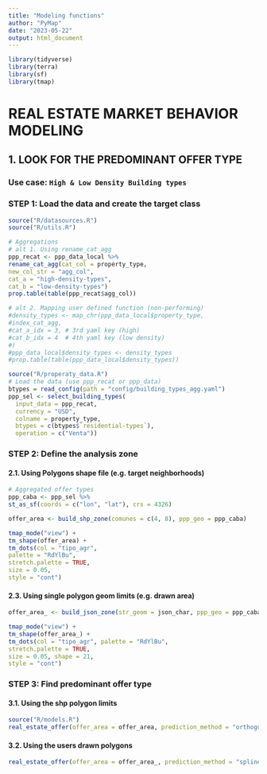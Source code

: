 ```yaml
---
title: "Modeling functions"
author: "PyMap"
date: "2023-05-22"
output: html_document
---
```


```r
library(tidyverse)
library(terra)
library(sf)
library(tmap)
```

# REAL ESTATE MARKET BEHAVIOR MODELING

## 1. LOOK FOR THE PREDOMINANT OFFER TYPE

### Use case: `High & Low Density Building types`

### STEP 1: Load the data and create the target class

```r
source("R/datasources.R")
source("R/utils.R")

# Aggregations
# alt 1. Using rename_cat_agg
ppp_recat <- ppp_data_local %>%
rename_cat_agg(cat_col = property_type,
new_col_str = "agg_col",
cat_a = "high-density-types",
cat_b = "low-density-types")
prop.table(table(ppp_recat$agg_col))

# alt 2. Mapping user defined function (non-performing)
#density_types <- map_chr(ppp_data_local$property_type,
#index_cat_agg,
#cat_a_idx = 3, # 3rd yaml key (high)
#cat_b_idx = 4  # 4th yaml key (low density)
#)
#ppp_data_local$density_types <- density_types
#prop.table(table(ppp_data_local$density_types))

source("R/properaty_data.R")
# Load the data (use ppp_recat or ppp_data)
btypes = read_config(path = "config/building_types_agg.yaml")
ppp_sel <- select_building_types(
  input_data = ppp_recat,
  currency = "USD",
  colname = property_type, 
  btypes = c(btypes$`residential-types`), 
  operation = c("Venta"))
```

### STEP 2: Define the analysis zone

#### 2.1. Using Polygons shape file (e.g. target neighborhoods)

```r
# Aggregated offer types
ppp_caba <- ppp_sel %>%
st_as_sf(coords = c("lon", "lat"), crs = 4326)

offer_area <- build_shp_zone(comunes = c(4, 8), ppp_geo = ppp_caba)

tmap_mode("view") +
tm_shape(offer_area) +
tm_dots(col = "tipo_agr",
palette = "RdYlBu",
stretch.palette = TRUE,
size = 0.05,
style = "cont")

```

#### 2.3. Using single polygon geom limits (e.g. drawn area)

```r
offer_area_ <- build_json_zone(str_geom = json_char, ppp_geo = ppp_caba)

tmap_mode("view") +
tm_shape(offer_area_) +
tm_dots(col = "tipo_agr", palette = "RdYlBu",
stretch.palette = TRUE,
size = 0.05, shape = 21,
style = "cont")
```

### STEP 3: Find predominant offer type

#### 3.1. Using the shp polygon limits
```r
source("R/models.R")
real_estate_offer(offer_area = offer_area, prediction_method = "orthogonal", intervals = 10, colorsvec = c("lightblue","yellow","purple"))
```
#### 3.2. Using the users drawn polygons
```r
real_estate_offer(offer_area = offer_area_, prediction_method = "splines", intervals = 6, colorsvec = c("lightblue","yellow","black"))
```

